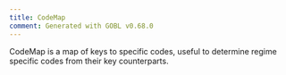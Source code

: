 ```yaml
---
title: CodeMap
comment: Generated with GOBL v0.68.0
---
```


CodeMap is a map of keys to specific codes, useful to determine regime specific codes from their key counterparts.

